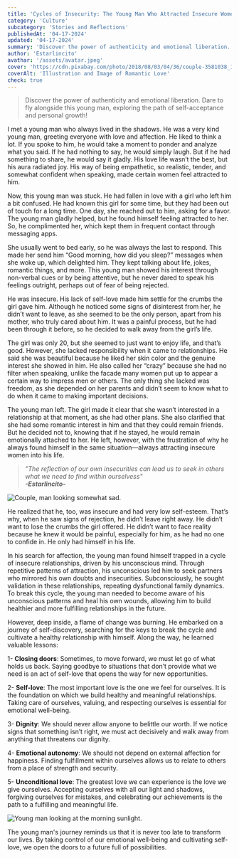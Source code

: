 ```yaml
---
title: 'Cycles of Insecurity: The Young Man Who Attracted Insecure Women'
category: 'Culture'
subcategory: 'Stories and Reflections'
publishedAt: '04-17-2024'
updated: '04-17-2024'
summary: 'Discover the power of authenticity and emotional liberation. Dare to fly alongside this young man, exploring the path of self-acceptance and personal growth!'
author: 'Estarlincito'
avathar: '/assets/avatar.jpeg'
cover: 'https://cdn.pixabay.com/photo/2018/08/03/04/36/couple-3581038_1280.jpg'
coverAlt: 'Illustration and Image of Romantic Love'
check: true
---
```


<Introduction>

> Discover the power of authenticity and emotional liberation. Dare to fly alongside this young man, exploring the path of self-acceptance and personal growth!

</Introduction>

<Contents>

I met a young man who always lived in the shadows. He was a very kind young man, greeting everyone with love and affection. He liked to think a lot. If you spoke to him, he would take a moment to ponder and analyze what you said. If he had nothing to say, he would simply laugh. But if he had something to share, he would say it gladly. His love life wasn’t the best, but his aura radiated joy. His way of being empathetic, so realistic, tender, and somewhat confident when speaking, made certain women feel attracted to him.

Now, this young man was stuck. He had fallen in love with a girl who left him a bit confused. He had known this girl for some time, but they had been out of touch for a long time. One day, she reached out to him, asking for a favor. The young man gladly helped, but he found himself feeling attracted to her. So, he complimented her, which kept them in frequent contact through messaging apps.

She usually went to bed early, so he was always the last to respond. This made her send him “Good morning, how did you sleep?” messages when she woke up, which delighted him. They kept talking about life, jokes, romantic things, and more. This young man showed his interest through non-verbal cues or by being attentive, but he never dared to speak his feelings outright, perhaps out of fear of being rejected.

He was insecure. His lack of self-love made him settle for the crumbs the girl gave him. Although he noticed some signs of disinterest from her, he didn’t want to leave, as she seemed to be the only person, apart from his mother, who truly cared about him. It was a painful process, but he had been through it before, so he decided to walk away from the girl’s life.

The girl was only 20, but she seemed to just want to enjoy life, and that’s good. However, she lacked responsibility when it came to relationships. He said she was beautiful because he liked her skin color and the genuine interest she showed in him. He also called her “crazy” because she had no filter when speaking, unlike the facade many women put up to appear a certain way to impress men or others. The only thing she lacked was freedom, as she depended on her parents and didn’t seem to know what to do when it came to making important decisions.

The young man left. The girl made it clear that she wasn’t interested in a relationship at that moment, as she had other plans. She also clarified that she had some romantic interest in him and that they could remain friends. But he decided not to, knowing that if he stayed, he would remain emotionally attached to her. He left, however, with the frustration of why he always found himself in the same situation—always attracting insecure women into his life.

> _&quot;The reflection of our own insecurities can lead us to seek in others what we need to find within ourselvess&quot; <br/> **-Estarlincito-**_

<Image
  alt='Couple, man looking somewhat sad.'
  src='https://cdn.pixabay.com/photo/2018/05/22/21/07/people-3422435_1280.jpg'
/>

He realized that he, too, was insecure and had very low self-esteem. That’s why, when he saw signs of rejection, he didn’t leave right away. He didn’t want to lose the crumbs the girl offered. He didn’t want to face reality because he knew it would be painful, especially for him, as he had no one to confide in. He only had himself in his life.

In his search for affection, the young man found himself trapped in a cycle of insecure relationships, driven by his unconscious mind. Through repetitive patterns of attraction, his unconscious led him to seek partners who mirrored his own doubts and insecurities. Subconsciously, he sought validation in these relationships, repeating dysfunctional family dynamics. To break this cycle, the young man needed to become aware of his unconscious patterns and heal his own wounds, allowing him to build healthier and more fulfilling relationships in the future.

However, deep inside, a flame of change was burning. He embarked on a journey of self-discovery, searching for the keys to break the cycle and cultivate a healthy relationship with himself. Along the way, he learned valuable lessons:

1- **Closing doors**: Sometimes, to move forward, we must let go of what holds us back. Saying goodbye to situations that don’t provide what we need is an act of self-love that opens the way for new opportunities.

2- **Self-love**: The most important love is the one we feel for ourselves. It is the foundation on which we build healthy and meaningful relationships. Taking care of ourselves, valuing, and respecting ourselves is essential for emotional well-being.

3- **Dignity**: We should never allow anyone to belittle our worth. If we notice signs that something isn’t right, we must act decisively and walk away from anything that threatens our dignity.

4- **Emotional autonomy**: We should not depend on external affection for happiness. Finding fulfillment within ourselves allows us to relate to others from a place of strength and security.

5- **Unconditional love**: The greatest love we can experience is the love we give ourselves. Accepting ourselves with all our light and shadows, forgiving ourselves for mistakes, and celebrating our achievements is the path to a fulfilling and meaningful life.

<Image
  alt='Young man looking at the morning sunlight.'
  src='https://cdn.pixabay.com/photo/2024/04/13/02/09/whole-body-8693058_1280.jpg'
/>

The young man's journey reminds us that it is never too late to transform our lives. By taking control of our emotional well-being and cultivating self-love, we open the doors to a future full of possibilities.

</Contents>
